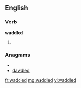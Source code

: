 ==English==

===Verb===
'''waddled'''

# {{past of|[[waddle]]}}

===Anagrams===
* {{alphagram|adddelw}}
* [[dawdled#English|dawdled]]

[[fr:waddled]]
[[mg:waddled]]
[[vi:waddled]]